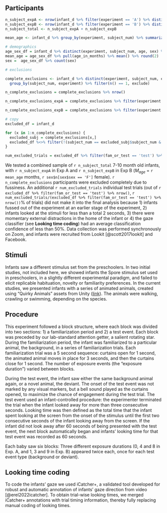 

## Participants

```r


n_subject_expA <- nrow(infant_d %>% filter(experiment == 'A') %>% distinct(subject_num))
n_subject_expB <- nrow(infant_d %>% filter(experiment == 'B') %>% distinct(subject_num))
n_subject_total <- n_subject_expA + n_subject_expB

mean_age <- infant_d %>% group_by(experiment, subject_num) %>% summarize(age_in_months = mean(age)/30) %>% pull(age_in_months) %>% mean() %>% round(2)

# demographics
age_sex_df = infant_d %>% distinct(experiment, subject_num, age, sex) %>% mutate(age_in_months = age/30) 
mean_age = age_sex_df %>% pull(age_in_months) %>% mean() %>% round(2)
sex =  age_sex_df %>% count(sex)

# exclusions

complete_exclusions <- infant_d %>% distinct(experiment, subject_num, exclude) %>% 
  group_by(subject_num, experiment) %>% filter(n() == 1, exclude) 

n_complete_exclusions = complete_exclusions %>% nrow()

n_complete_exclusions_expA = complete_exclusions %>% filter(experiment == 'A') %>% nrow()

n_complete_exclusions_expB = complete_exclusions %>% filter(experiment == 'B') %>% nrow()

# copy
excluded_df = infant_d

for (x in 1:n_complete_exclusions) {
  excluded_subj = complete_exclusions[x,]
  excluded_df %<>% filter(!(subject_num == excluded_subj$subject_num & experiment == excluded_subj$experiment))
}

num_excluded_trials = excluded_df %>% filter(fam_or_test == 'test') %>% count(exclude) %>% filter(exclude) %>% pull(n)

```

We tested a combined sample of `r n_subject_total` 7-10 month old infants, with `r n_subject_expA` in Exp A and `r n_subject_expB` in Exp B ($M_{age}$ = `r mean_age` months, `r sex$n[sex$sex == 'F']` female). `r n_complete_exclusions` participants were excluded completely due to fussiness. An additional `r num_excluded_trials` individual test trials (out of `r excluded_df %>% filter(fam_or_test == 'test') %>% nrow()`, `r num_excluded_trials/(excluded_df %>% filter(fam_or_test == 'test') %>% nrow())`% of trials) did not make it into the final analysis because 1) infants fussed out of the experiment at an earlier stage of the experiment, 2) infants looked at the stimuli for less than a total 2 seconds, 3) there were momentary external distractions in the home of the infant or 4) the gaze classifier (see **Looking time coding**) had an average classification confidence of less than 50%. Data collection was performed synchronously on Zoom, and infants were recruited from Lookit [@scott2017lookit] and Facebook. 


## Stimuli

Infants saw a different stimulus set from the preschoolers. In two initial studies, not included here, we showed infants the Spore stimulus set used in preschoolers, in a slightly different experimental paradigm, and failed to elicit replicable habituation, novelty or familiarity preferences. In the current studies, we presented infants with a series of animated animals, created using "Quirky Animals" assets from Unity ([link](https://tinyurl.com/469xxrn7)). The animals were walking, crawling or swimming, depending on the species.

## Procedure

This experiment followed a block structure, where each block was divided into two sections: 1) a familiarization period and 2) a test event. Each block was preceded by our lab-standard attention getter, a salient rotating star. During the familiarization period, the infant was familiarized to a particular animal, the background, in a series of familiarization trials. Each familiarization trial was a 5 second sequence: curtains open for 1 second, the animated animal moves in place for 3 seconds, and then the curtains close for 1 second. The number of exposure events (the “exposure duration”) varied between blocks.

During the test event, the infant saw either the same background animal again, or a novel animal, the deviant. The onset of the test event was not marked by any visual markers, but a bell sound played as the curtains opened, to maximize the chance of engagement during the test trial. The test event used an infant-controlled procedure: the experimenter terminated the trial when the infant looked away for more than three consecutive seconds. Looking time was then defined as the total time that the infant spent looking at the screen from the onset of the stimulus until the first two consecutive seconds of the infant looking away from the screen. If the infant did not look away after 60 seconds of being presented with the test event, the next block automatically began and infants’ looking time for that test event was recorded as 60 seconds.

Each baby saw six blocks: Three different exposure durations (0, 4 and 8 in Exp. A, and 1, 3 and 9 in Exp. B) appeared twice each, once for each test event type (background or deviant). 


## Looking time coding
To code the infants’ gaze we used iCatcher+, a validated tool developed for robust and automatic annotation of infants’ gaze direction from video [@erel2022icatcher]. To obtain trial-wise looking times, we merged iCatcher+ annotations with trial timing information, thereby fully replacing manual coding of looking times. 